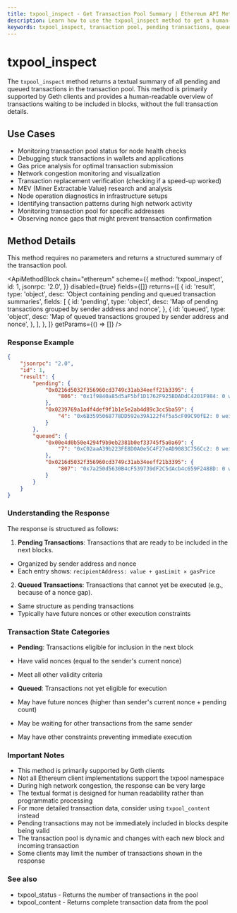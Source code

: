 ```yaml
---
title: txpool_inspect - Get Transaction Pool Summary | Ethereum API Methods
description: Learn how to use the txpool_inspect method to get a human-readable overview of pending and queued transactions in your Ethereum node's mempool for monitoring and diagnostics.
keywords: txpool_inspect, transaction pool, pending transactions, queued transactions, mempool, ethereum txpool, geth, transaction summary, ethereum mempool, tx inspection, blockchain transactions, memory pool overview, pending tx analysis, transaction queue, gas price monitoring, nonce tracking, ethereum transaction inspection
---
```


# txpool_inspect

The `txpool_inspect` method returns a textual summary of all pending and queued transactions in the transaction pool. This method is primarily supported by Geth clients and provides a human-readable overview of transactions waiting to be included in blocks, without the full transaction details.

## Use Cases

- Monitoring transaction pool status for node health checks
- Debugging stuck transactions in wallets and applications
- Gas price analysis for optimal transaction submission
- Network congestion monitoring and visualization
- Transaction replacement verification (checking if a speed-up worked)
- MEV (Miner Extractable Value) research and analysis
- Node operation diagnostics in infrastructure setups
- Identifying transaction patterns during high network activity
- Monitoring transaction pool for specific addresses
- Observing nonce gaps that might prevent transaction confirmation

## Method Details

This method requires no parameters and returns a structured summary of the transaction pool.

<ApiMethodBlock
	chain="ethereum"
	scheme={{
		method: 'txpool_inspect',
		id: 1,
		jsonrpc: '2.0',
	}}
	disabled={true}
	fields={[]}
	returns={[
		{
			id: 'result',
			type: 'object',
			desc: 'Object containing pending and queued transaction summaries',
			fields: [
				{
					id: 'pending',
					type: 'object',
					desc: 'Map of pending transactions grouped by sender address and nonce',
				},
				{
					id: 'queued',
					type: 'object',
					desc: 'Map of queued transactions grouped by sender address and nonce',
				},
			],
		},
	]}
	getParams={() => []}
/>

### Response Example

```json
{
	"jsonrpc": "2.0",
	"id": 1,
	"result": {
		"pending": {
			"0x0216d5032f356960cd3749c31ab34eeff21b3395": {
				"806": "0x1f9840a85d5aF5bf1D1762F925BDADdC4201F984: 0 wei + 21000 gas × 8000000000 wei"
			},
			"0x0239769a1adf4def9f1b1e5e2ab4d89c3cc5ba59": {
				"4": "0x6B3595068778DD592e39A122f4f5a5cF09C90fE2: 0 wei + 400000 gas × 10000000000 wei"
			}
		},
		"queued": {
			"0x00e4d0b50e4294f9b9eb2381b0ef33745f5a0a69": {
				"7": "0xC02aaA39b223FE8D0A0e5C4F27eAD9083C756Cc2: 0 wei + 21000 gas × 24200000000 wei"
			},
			"0x0216d5032f356960cd3749c31ab34eeff21b3395": {
				"807": "0x7a250d5630B4cF539739dF2C5dAcb4c659F2488D: 0 wei + 189000 gas × 3000000000 wei"
			}
		}
	}
}
```

### Understanding the Response

The response is structured as follows:

1. **Pending Transactions**: Transactions that are ready to be included in the next blocks.

- Organized by sender address and nonce
- Each entry shows: `recipientAddress: value + gasLimit × gasPrice`

2. **Queued Transactions**: Transactions that cannot yet be executed (e.g., because of a nonce gap).

- Same structure as pending transactions
- Typically have future nonces or other execution constraints

### Transaction State Categories

- **Pending**: Transactions eligible for inclusion in the next block
- Have valid nonces (equal to the sender's current nonce)
- Meet all other validity criteria

- **Queued**: Transactions not yet eligible for execution
- May have future nonces (higher than sender's current nonce + pending count)
- May be waiting for other transactions from the same sender
- May have other constraints preventing immediate execution

### Important Notes

- This method is primarily supported by Geth clients
- Not all Ethereum client implementations support the txpool namespace
- During high network congestion, the response can be very large
- The textual format is designed for human readability rather than programmatic processing
- For more detailed transaction data, consider using `txpool_content` instead
- Pending transactions may not be immediately included in blocks despite being valid
- The transaction pool is dynamic and changes with each new block and incoming transaction
- Some clients may limit the number of transactions shown in the response

### See also

- <Link to="/docs/ethereum/core-methods/txpool_status" title="Get a count of transactions in the mempool">txpool_status</Link> - Returns the number of transactions in the pool
- <Link to="/docs/ethereum/core-methods/txpool_content" title="Get detailed information about all transactions in the mempool">txpool_content</Link> - Returns complete transaction data from the pool
